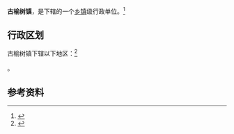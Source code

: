 {{中国乡级行政区|21/12/24/119/000}}

'''古榆树镇'''，是{{PRC admin/fullname|21/12/24/119/000|3}}下辖的一个[[乡镇|乡镇]]级行政单位。<ref>{{PRC admin/ref sgc|{{PRC admin/parent|21/12/24/119/000}}}}</ref>

== 行政区划 ==

古榆树镇下辖以下地区：<ref>{{PRC admin/ref sgc|21/12/24/119/000}}</ref>

{{PRC admin/children|21/12/24/119/000}}。

== 参考资料 ==

{{reflist}}

{{行政区划小作品}}
{{PRC admin/navcat|21/12/24/119/000}}